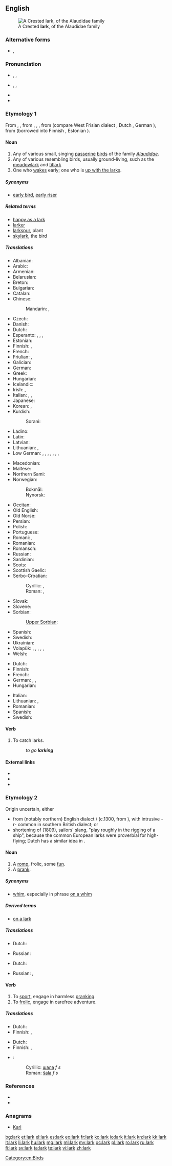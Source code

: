 {{also|Lark}}
==English==
[[Image:Galerida cristata naumann.jpg|thumb|A Crested '''lark''', of the Alaudidae family]]

===Alternative forms===
* {{l|en|laverock}}, {{l|en|lavrock}}

===Pronunciation===
* {{a|UK}} {{enPR|läk}}, {{IPA|/lɑːk/}}, {{X-SAMPA|/lA:k/}}
* {{a|US}} {{enPR|lärk}}, {{IPA|/lɑːɹk/}}, {{X-SAMPA|/lA:rk/}}
* {{audio|en-us-lark.ogg|Audio (US)}}
* {{rhymes|ɑː(r)k}}

===Etymology 1===
From {{etyl|enm}} {{term|larke|lang=enm}}, {{term|laverke|lang=enm}}, from {{etyl|ang}} {{term|lawerce|lāwerce|lang=ang}}, {{term|laewerce|lǣwerce|lang=ang}}, {{term|lāuricæ|lang=ang}}, from {{proto|Germanic|laiwazikōn|lang=en}} (compare West Frisian dialect {{term|larts|lang=fy}}, Dutch {{term|leeuwerik|lang=nl}}, German {{term|Lerche|lang=de}}), from {{proto|Germanic|title=|laiwaz|lang=en}} (borrowed into Finnish {{term|leivo|lang=fi}}, Estonian {{term|lõo|lang=et}}).

====Noun====
{{en-noun}}

# Any of various small, singing [[passerine]] [[bird]]s of the family ''[[Alaudidae]]''.
# Any of various resembling birds, usually ground-living, such as the [[meadowlark]] and [[titlark]]
# One who [[wake]]s early; one who is [[up with the larks]].

=====Synonyms=====
* {{sense|one who wakes early}} [[early bird]], [[early riser]]

=====Related terms=====
* [[happy as a lark]]
* [[larker]]
* [[larkspur]], plant
* [[skylark]], the bird

=====Translations=====
{{trans-top|bird}}
* Albanian: {{t-|sq|lauresha}}
* Arabic: {{t-|ar|قبرة|f|tr=qúbbara|alt=قبّرة|sc=Arab}}
* Armenian: {{t-|hy|արտույտ|tr=artuyt}}
* Belarusian: {{t-|be|жаваранак|sc=Cyrl}}
* Breton: {{t+|br|alc'hweder}}
* Bulgarian: {{t+|bg|чучулига}}
* Catalan: {{t-|ca|alosa|f}}
* Chinese:
*: Mandarin: {{t|zh|雲雀|sc=Hani}}, {{t|zh|云雀|tr=yúnquè|sc=Hani}}
* Czech: {{t-|cs|skřivan|m}}
* Danish: {{t-|da|lærke|c}}
* Dutch: {{t+|nl|leeuwerik|m}}
* Esperanto: {{qualifier|♂♀}} {{t-|eo|alaŭdo}}, {{qualifier|♂}} {{t-|eo|viralaŭdo}}, {{qualifier|♀}} {{t-|eo|alaŭdino}}, {{qualifier|♂♀ offspring, young}} {{t-|eo|alaŭdido}}
* Estonian: {{t-|et|lőoke}}
* Finnish: {{t+|fi|kiuru}}, {{t+|fi|leivo}}
* French: {{t+|fr|alouette|f}}
* Friulian: {{tø|fur|lodule}}, {{tø|fur|odule}}
* Galician: {{t+|gl|laverca|f}}
* German: {{t+|de|Lerche|f}}
* Greek: {{t+|el|σταρήθρα}}
* Hungarian: {{t+|hu|pacsirta}}
* Icelandic: {{t+|is|lævirki|m}}
* Irish: {{t-|ga|fuiseog|f}}, {{t-|ga|circín starraiceach|m}}
* Italian: {{t-|it|allòdola|f}}, {{t-|it|lòdola|f}}, {{t+|it|allodola|f}}
* Japanese: {{t-|ja|雲雀|tr=ひばり, hibari|sc=Jpan}}
* Korean: {{t-|ko|종다리|tr=jongdari|sc=Kore}}, {{t-|ko|노고지리|tr=nogojiri|sc=Kore}}
* Kurdish:
*: Sorani: {{t|ku|کڵاوکوره‌|sc=ku-Arab}}
* Ladino: {{tø|lad|lodola|f}}
* Latin: {{t-|la|alauda|f}}
* Latvian: {{t-|lv|cīrulis}}
* Lithuanian: {{t+|lt|vieversys|m}}, {{t+|lt|vyturys|m}}
* Low German: {{t+|nds|Lark|f}}, {{t+|nds|Leerk|f}}, {{t+|nds|Levark|f}}, {{t+|nds|Lauerk|f}}, {{t+|nds|Leving|f}}, {{t-|nds|Levalk|f}}, {{t-|nds|Lierk|f}}, {{t-|nds|Lurk|f}}
{{trans-mid}}
* Macedonian: {{t-|mk|чучулига|tr=čučuliga|sc=Cyrl}}
* Maltese: {{t-|mt|alwetta}}
* Northern Sami: {{tø|se|leivvoš}}
* Norwegian:
*: Bokmål: {{t-|no|lerke|f|m}}
*: Nynorsk: {{t-|nn|lerke|f}}
* Occitan: {{t+|oc|alauseta|f}}
* Old English: {{t-|ang|laferce|f|alt=lāferce}}
* Old Norse: {{tø|non|lævirki|m}}
* Persian: {{t|fa|چکاوک|tr=čakâvak|sc=fa-Arab}}
* Polish: {{t+|pl|skowronek|m}}
* Portuguese: {{t|pt|cotovia|f}}
* Romani: {{tø|rom|chirikli-gilibani}}, {{tø|rom|chiriklo-gilibano|m}}
* Romanian: {{t+|ro|ciocârlie|f}}
* Romansch: {{t-|rm|lodola|f}}
* Russian: {{t+|ru|жаворонок|m|tr=žávoronok}}
* Sardinian: {{t-|sc|allòdola}}
* Scots: {{tø|sco|laverock}}
* Scottish Gaelic: {{t-|gd|uiseag|f}}
* Serbo-Croatian:
*: Cyrillic: {{t|sh|шева|f|sc=Cyrl}}, {{t|sh|шевpљугa|f|sc=Cyrl}}
*: Roman: {{t|sh|ševa|f|sc=Cyrl}}, {{t|sh|ševrljuga|f|sc=Cyrl}}
* Slovak: {{t-|sk|škovránok}}
* Slovene: {{t+|sl|škrjanec|m}}
* Sorbian:
*: [[Upper Sorbian]]: {{t-|hsb|škowrončk}}
* Spanish: {{t+|es|alondra|f}}
* Swedish: {{t+|sv|lärka|c}}
* Ukrainian: {{t-|uk|жайворонок польовий|sc=Cyrl}}
* Volapük: {{qualifier|♂♀}} {{t+|vo|laud}}, {{qualifier|♂}} {{t-|vo|hilaud}}, {{qualifier|♀}} {{t-|vo|jilaud}}, {{qualifier|♂♀ offspring, young}} {{t-|vo|laudül}}, {{qualifier|♀ offspring, young}} {{t-|vo|hilaudül}}, {{qualifier|♀ offspring, young}} {{t-|vo|jilaudül}}
* Welsh: {{t-|cy|ehedydd}}
{{trans-bottom}}

{{trans-top|one who wakes early}}
* Dutch: {{t-|nl|vroege vogel|m}}
* Finnish: {{t+|fi|aamuvirkku}}
* French: {{t+|fr|lève-tôt|m}}
* German: {{t+|de|Frühaufsteher|m}}, {{t+|de|Frühaufsteher|m}}, {{t+|de|Lerche|f}}
* Hungarian: {{t+|hu|koránkelő}}
{{trans-mid}}
* Italian: {{t+|it|mattiniero|m}}
* Lithuanian: {{t+|lt|vyturys|m|xs=Lithuanian}}, {{t+|lt|vyturys|m|xs=Lithuanian}}
* Romanian: {{t-|ro|persoană matinală|f}}
* Spanish: {{t+|es|madrugador|m}}
* Swedish: {{t+|sv|lärka|c}}
{{trans-bottom}}

====Verb====
{{en-verb}}

# To catch larks.
#: ''to go '''larking'''''

====External links====
* {{pedialite|lark}}
* {{commonslite|Alaudidae}}
* {{specieslite|Alaudidae}}

===Etymology 2===
Origin uncertain, either
* from (notably northern) English dialect {{term|lake}}/{{term|laik||to play}} (c.1300, from {{etyl|non}} {{term|leika|lang=non||to play (as opposed to work)}}), with intrusive -r- common in southern British dialect; or
* shortening of {{term|skylark}} (1809), sailors' slang, "play roughly in the rigging of a ship", because the common European larks were proverbial for high-flying; Dutch has a similar idea in {{term|speelvogel||playbird, a person of markedly playful nature|lang=nl}}.

====Noun====
{{en-noun}}

# A [[romp]], frolic, some [[fun]].
# A [[prank]].

=====Synonyms=====
* [[whim]], especially in phrase [[on a whim]]

=====Derived terms=====
* [[on a lark]]

=====Translations=====
{{trans-top|romp, frolic, some fun}}
* Dutch: {{t|nl|gedol|n}}
{{trans-mid}}
* Russian: {{t+|ru|забава|f}}
{{trans-bottom}}

{{trans-top|prank}}
* Dutch: {{t|nl|vlerkenstreek}}
{{trans-mid}}
* Russian: {{t+|ru|шутка|f}}, {{t+|ru|проказа|f}}
{{trans-bottom}}

====Verb====
{{en-verb}}

# To [[sport]], engage in harmless [[prank]]ing.
# To [[frolic]], engage in carefree adventure.

=====Translations=====
{{trans-top|sport, engage in harmless pranking}}
* Dutch: {{t+|nl|dollen}}
* Finnish: {{t|fi|pilailla}}, {{t|fi|kujeilla}}
{{trans-mid}}
{{trans-bottom}}

{{trans-top|frolic, engage in carefree adventure}}
* Dutch: {{t+|nl|stoeien}}
* Finnish: {{t|fi|hullutella}}, {{t|fi|toilailla}}
{{trans-mid}}
{{trans-bottom}}

{{checktrans-top}}
* {{ttbc|sh}}:
*: Cyrillic: [[шала]] ''f s''
*: Roman: [[šala]] ''f s''
{{trans-bottom}}

===References===
* {{R:Online Etymology Dictionary}}
* {{R:Webster NCD 1967}}

===Anagrams===
* [[Karl#English|Karl]]

[[Category:en:Birds]]

[[bg:lark]]
[[et:lark]]
[[el:lark]]
[[es:lark]]
[[eo:lark]]
[[fr:lark]]
[[ko:lark]]
[[io:lark]]
[[it:lark]]
[[kn:lark]]
[[kk:lark]]
[[lt:lark]]
[[li:lark]]
[[hu:lark]]
[[mg:lark]]
[[ml:lark]]
[[my:lark]]
[[oc:lark]]
[[pl:lark]]
[[ro:lark]]
[[ru:lark]]
[[fi:lark]]
[[sv:lark]]
[[ta:lark]]
[[te:lark]]
[[vi:lark]]
[[zh:lark]]